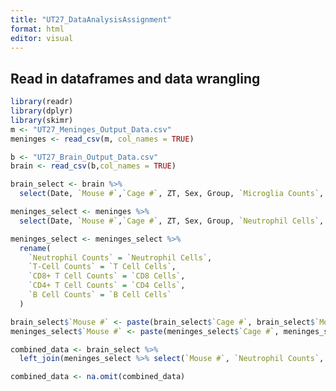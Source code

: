 ```yaml
---
title: "UT27_DataAnalysisAssignment"
format: html
editor: visual
---
```


## Read in dataframes and data wrangling

```r
library(readr)
library(dplyr)
library(skimr)
m <- "UT27_Meninges_Output_Data.csv"
meninges <- read_csv(m, col_names = TRUE)

b <- "UT27_Brain_Output_Data.csv"
brain <- read_csv(b,col_names = TRUE)

brain_select <- brain %>%
  select(Date, `Mouse #`,`Cage #`, ZT, Sex, Group, `Microglia Counts`, `Neutrophil Counts`, `T-Cell Counts`, `CD8+ T Cell Counts`, `CD4+ T Cell Counts`, `B Cell Counts`)

meninges_select <- meninges %>%
  select(Date, `Mouse #`,`Cage #`, ZT, Sex, Group, `Neutrophil Cells`, `T Cell Cells`, `CD8 Cells`, `CD4 Cells`, `B Cell Cells`)

meninges_select <- meninges_select %>%
  rename(
    `Neutrophil Counts` = `Neutrophil Cells`,
    `T-Cell Counts` = `T Cell Cells`,
    `CD8+ T Cell Counts` = `CD8 Cells`,
    `CD4+ T Cell Counts` = `CD4 Cells`,
    `B Cell Counts` = `B Cell Cells`
  )

brain_select$`Mouse #` <- paste(brain_select$`Cage #`, brain_select$`Mouse #`, sep = "-")
meninges_select$`Mouse #` <- paste(meninges_select$`Cage #`, meninges_select$`Mouse #`, sep = "-")

combined_data <- brain_select %>%
  left_join(meninges_select %>% select(`Mouse #`, `Neutrophil Counts`, `T-Cell Counts`, `CD8+ T Cell Counts`, `CD4+ T Cell Counts`, `B Cell Counts`), by = "Mouse #")

combined_data <- na.omit(combined_data)
```
